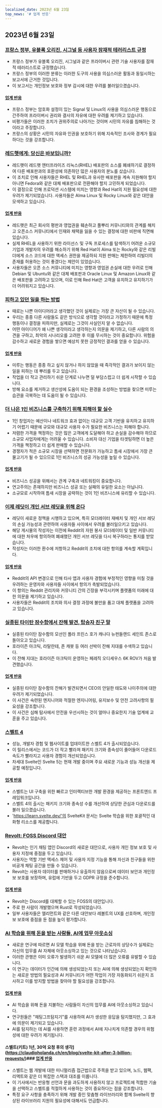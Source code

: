 ```yaml
---
localized_date: 2023년 6월 23일
top_news: '# 업계 반응'
---
```




<CallToAction />

<Steps>

## 2023년 6월 23일

### [프랑스 정부, 유블록 오리진, 시그널 등 사용자 잠재적 테러리스트 규정](https://www.laquadrature.net/en/2023/06/05/criminalization-of-encryption-the-8-december-case/)

- 프랑스 정부가 유블록 오리진, 시그널과 같은 프라이버시 관련 기술 사용자를 잠재적 테러리스트로 규정했습니다.
- 프랑스 정부의 이러한 분류는 이러한 도구의 사용을 의심스러운 활동과 동일시하는 보고서에 근거한 것입니다.
- 이 보고서는 개인정보 보호와 정부 감시에 대한 우려를 불러일으켰습니다.

#### [업계 반응](http://news.ycombinator.com/item?id=36428046)

- 프랑스 정부는 암호화 설정이 있는 Signal 및 Linux의 사용을 의심스러운 행동으로 간주하여 프라이버시 권리와 결사의 자유에 대한 우려를 제기하고 있습니다.
- 비평가들은 이러한 조치가 권위주의로 나아가는 것이며 시민의 자유를 침해하는 것이라고 주장합니다.
- 프랑스의 상황은 시민의 자유와 인권을 보호하기 위해 지속적인 조사와 경계가 필요하다는 것을 강조합니다.

### [레드햇에게: 당신은 바보입니까?](https://www.jeffgeerling.com/blog/2023/dear-red-hat-are-you-dumb)

- 레드햇이 레드햇 엔터프라이즈 리눅스(RHEL) 배포판의 소스를 폐쇄하기로 결정하여 다른 배포판과의 호환성에 의존하던 많은 사용자의 분노를 샀습니다.
- 이 조치로 인해 사용자들은 RHEL 및 RHEL과 유사한 배포판을 계속 지원해야 할지 아니면 Fedora와 같은 대체 배포판으로 전환해야 할지 고민하게 되었습니다.
- 이 결정으로 인해 프로덕션 시스템에 미치는 영향과 Red Hat의 지원 필요성에 대한 우려가 제기되었습니다. 사용자들은 Alma Linux 및 Rocky Linux와 같은 대안을 모색하고 있습니다.

#### [업계 반응](http://news.ycombinator.com/item?id=36436786)

- 레드햇은 최근 회사의 평판과 영업권을 훼손하고 풀뿌리 커뮤니티와의 관계를 해치고 오픈소스 커뮤니티에서 인재와 채택을 잃을 수 있는 결정에 대한 비판에 직면해 있습니다.
- 실제 RHEL을 사용하기 위한 라이선스 및 구독 프로세스를 탐색하기 어려운 소규모 기업과 개발자의 우려를 해소하기 위해 Red Hat이 Alma 또는 Rocky와 같은 리빌더에게 소스 코드에 대한 액세스 권한을 제공하되 지원 판매는 제한하여 리빌더의 존재를 허용하는 것이 좋겠다는 제안이 있었습니다.
- 사용자들은 오픈 소스 커뮤니티에 미치는 영향과 영업권 손실에 대한 우려로 인해 Debian 및 Ubuntu와 같은 대체 배포판과 Oracle Linux 및 Amazon Linux와 같은 배포판을 고려하고 있으며, 이로 인해 Red Hat은 고객을 유치하고 유지하기가 더 어려워지고 있습니다.

### [피하고 있던 일을 하는 방법](https://jasonfeifer.beehiiv.com/p/the-thing-that-seems-like-a-bad-idea-maybe-try-it)

- 때로는 나쁜 아이디어라고 생각했던 것이 실제로는 가장 큰 자산이 될 수 있습니다.
- 우리는 종종 다른 사람들도 같은 방식으로 생각할 것이라고 가정하기 때문에 특정 행동이나 결정을 피하지만, 실제로는 그것이 사실인지 알 수 없습니다.
- 어떤 아이디어가 왜 나쁜 생각이라고 생각하는지 의문을 제기하고, 다른 사람의 의견을 구하고, 최악의 시나리오를 고려한 후 이를 무시하는 것이 중요합니다. 위험을 감수하고 새로운 경험을 쌓으면 예상치 못한 긍정적인 결과를 얻을 수 있습니다.

#### [업계 반응](http://news.ycombinator.com/item?id=36427849)

- 미루는 행동은 종종 하고 싶지 않거나 하지 않았을 때 즉각적인 결과가 보이지 않는 일을 피하는 데 뿌리를 두고 있습니다.
- 작업을 더 작고 관리하기 쉬운 단계로 나누면 덜 부담스럽고 더 쉽게 시작할 수 있습니다.
- 방해 요소를 제거하고 생산성에 도움이 되는 환경을 조성하는 방법을 찾으면 미루는 습관을 극복하는 데 도움이 될 수 있습니다.

### [더 나은 1인 비즈니스를 구축하기 위해 피해야 할 실수](https://tinyempires.substack.com/p/4-mistakes-to-avoid-to-build-a-better)

- 1인 창업자는 예산이나 네트워크 효과 없이는 대규모 고객 기반을 유치하고 유지하기 어렵기 때문에 규모와 대규모 사용자 수가 필요한 비즈니스는 피해야 합니다.
- 저렴한 가격을 책정하는 것은 많은 고객에게 도달해야 하고 손실을 감수해야 하므로 소규모 사업자에게는 어려울 수 있습니다. 소비자 대신 기업을 타겟팅하면 더 높은 가격을 책정하고 더 쉽게 판매할 수 있습니다.
- 경쟁자가 적은 소규모 시장을 선택하면 전문화가 가능하고 틈새 시장에서 가장 큰 물고기가 될 수 있으므로 1인 비즈니스의 성공 가능성을 높일 수 있습니다.

#### [업계 반응](http://news.ycombinator.com/item?id=36431268)

- 비즈니스 성공을 위해서는 관계 구축과 네트워킹이 중요합니다.
- 연고주의는 존재하지만 비즈니스 성공 또는 실패의 유일한 요소는 아닙니다.
- 소규모로 시작하여 틈새 시장을 공략하는 것이 1인 비즈니스에 유리할 수 있습니다.

### [이제 레딧이 개인 서브 레딧을 위해 온다](https://toot.cat/@dredmorbius/110588848407336816)

- 레딧이 새로운 정책을 시행하고 있으며, 특히 모더레이터 재배치 및 개인 서브 레딧의 손실 가능성과 관련하여 사용자들 사이에서 우려를 불러일으키고 있습니다.
- 해당 게시물의 작성자는 이전에 Reddit의 자원 봉사 모더레이터 및 일반 커뮤니티에 대한 처우에 항의하여 폐쇄했던 개인 서브 레딧을 다시 복구하라는 통지를 받았습니다.
- 작성자는 이러한 환수에 저항하고 Reddit의 조치에 대한 항의를 계속할 계획입니다.

#### [업계 반응](http://news.ycombinator.com/item?id=36434885)

- Reddit의 API 변경으로 인해 타사 앱과 사용자 경험에 부정적인 영향을 미칠 것을 우려하는 운영자와 사용자들 사이에서 항의가 촉발되었습니다.
- 이 항의는 Reddit 관리자와 커뮤니티 간의 긴장을 부각시키며 플랫폼의 미래에 대한 의문을 제기하고 있습니다.
- 사용자들은 Reddit의 조치와 의사 결정 과정에 불만을 품고 대체 플랫폼을 고려하고 있습니다.

### [실종된 타이탄 잠수함에서 잔해 발견, 탑승자 친구 말](https://www.bbc.com/news/live/world-us-canada-65967464)

- 실종된 타이탄 잠수함의 모선인 폴라 프린스 호가 캐나다 뉴펀들랜드 세인트 존스로 돌아오고 있습니다.
- 호라이즌 아크틱, 라탈란테, 존 캐봇 등 여러 선박이 잔해 지대를 수색하고 있습니다.
- 이 잔해 지대는 호라이즌 아크틱이 운영하는 페레직 오디세우스 6K ROV가 처음 발견했습니다.

#### [업계 반응](http://news.ycombinator.com/item?id=36434173)

- 실종된 타이탄 잠수함의 잔해가 발견되면서 CEO의 안일한 태도와 나이주의에 대한 우려가 제기되었습니다.
- 이 사건은 숙련된 엔지니어와 적절한 엔지니어링, 유지보수 및 안전 고려사항의 필요성을 강조합니다.
- 이 사건은 심해 탐사에서 안전을 우선시하는 것이 얼마나 중요한지 기술 업계에 교훈을 주고 있습니다.

### [스벨트 4](https://svelte.dev/blog/svelte-4)

- 성능, 개발자 경험 및 웹사이트를 업데이트한 스벨트 4가 출시되었습니다.
- 이 릴리스에서는 코드가 더 작고 빨라져 패키지 크기와 종속성이 줄어들어 다운로드 속도가 빨라지고 사용자 경험이 개선되었습니다.
- 차세대 Svelte인 Svelte 5는 현재 개발 중이며 주요 새로운 기능과 성능 개선을 제공할 예정입니다.

#### [업계 반응](http://news.ycombinator.com/item?id=36432272)

- 스벨트는 UI 구축을 위한 빠르고 인터랙티브한 개발 환경을 제공하는 프론트엔드 프레임워크입니다.
- 스벨트 4의 출시는 패키지 크기와 종속성 수를 개선하여 상당한 관심과 다운로드를 불러 일으켰습니다.
- 'https://learn.svelte.dev/'의 SvelteKit 문서는 Svelte 학습을 위한 포괄적인 대화형 리소스를 제공합니다.

### [Revolt: FOSS Discord 대안](https://revolt.chat/)

- Revolt는 인기 채팅 앱인 Discord의 새로운 대안으로, 사용자 개인 정보 보호 및 사용자 지정에 중점을 두고 있습니다.
- 사용자는 역할 기반 액세스 제어 및 사용자 지정 기능을 통해 자신과 친구들을 위한 비공개 채팅 공간을 만들 수 있습니다.
- Revolt는 사용자 데이터를 판매하거나 유출하지 않음으로써 데이터 보안과 개인정보 보호를 보장하며, 유럽에 기반을 두고 GDPR 규정을 준수합니다.

#### [업계 반응](http://news.ycombinator.com/item?id=36433842)

- Revolt는 Discord를 대체할 수 있는 FOSS의 대안입니다.
- 주로 한 사람이 개발했으며 Rust로 작성되었습니다.
- 일부 사용자들은 엘리먼트와 같은 다른 대안보다 레볼트의 UX를 선호하며, 개인정보 보호에 중점을 둔 점을 높이 평가합니다.

### [AI 학습을 위해 돈을 받는 사람들, AI에 업무 아웃소싱](https://www.technologyreview.com/2023/06/22/1075405/the-people-paid-to-train-ai-are-outsourcing-their-work-to-ai/)

- 새로운 연구에 따르면 AI 모델 학습을 위해 돈을 받는 근로자의 상당수가 실제로는 자신의 업무를 AI 자체에 아웃소싱하고 있는 것으로 나타났습니다.
- 이러한 관행은 이미 오류가 발생하기 쉬운 AI 모델에 더 많은 오류를 유발할 수 있습니다.
- 이 연구는 데이터가 인간에 의해 생성되었는지 또는 AI에 의해 생성되었는지 확인하는 새로운 방법의 필요성과 AI 커뮤니티가 어떤 작업이 가장 자동화되기 쉬운지 조사하고 이를 방지할 방법을 찾아야 할 필요성을 강조합니다.

#### [업계 반응](http://news.ycombinator.com/item?id=36432279)

- AI 학습을 위해 돈을 지불하는 사람들이 자신의 업무를 AI에 아웃소싱하고 있습니다.
- 연구원들은 "채팅그프탐지기"를 사용하여 AI가 생성한 응답을 탐지했지만, 그 효과에 의문이 제기되고 있습니다.
- AI를 탐지하는 데 AI를 사용하면 훈련 과정에서 AI에 지나치게 의존할 경우의 위험성에 대한 우려가 제기됩니다.

#### 스벨트(키트) 1년, 30억 요청 후의 생각](https://claudioholanda.ch/en/blog/svelte-kit-after-3-billion-requests/)### [업계 반응](http://news.ycombinator.com/item?id=36427583)

- 스벨트는 웹 개발에 대한 미니멀리즘 접근법으로 주목을 받고 있으며, 노드, 웹팩, 리액트와 같은 더 복잡한 스택과 대조를 이룹니다.
- 이 기사에서는 반응형 선언과 문을 과도하게 사용하지 않고 프로젝트에 적합한 기술을 선택하고 스벨트를 적절하게 사용하는 것이 중요하다는 점을 강조합니다.
- 특정 요구 사항을 충족하기 위해 개발 중인 맞춤형 라이브러리와 함께 Svelte의 향상된 라이브러리 지원의 필요성에 대해서도 언급합니다.

</Steps>
